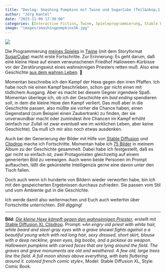 ```yaml
---
title: "Devlog: Smashing Pumpkins mit Twine und SugarCube (Teil&nbsp;1)"
author: "Jörg Kantel"
date: "2023-11-09 17:30:00"
categories: [Interactive Fiction, Twine, Spieleprogrammierung, Stable Diffusion, Bilder, Künstliche Intelligenz]
image: "images/smashingpumpkins56.jpg"
---
```


[![](images/smashingpumpkins56-b.jpg)](https://www.flickr.com/photos/schockwellenreiter/53320881170/)

Die Programmierung [meines Spieles](https://kantel.github.io/posts/2023103102_halloween_twine/) in [Twine](http://cognitiones.kantel-chaos-team.de/multimedia/spieleprogrammierung/twine2.html) (mit dem Storyformat [SugarCube](https://www.motoslave.net/sugarcube/2/docs/)) macht erste Fortschritte. Zur Erinnerung: Es geht darum, daß eine kleine Hexe auf einem verwunschenen Friedhof Halloween-Kürbisse vor der Zerstörungswut eines wahnsinnigen Priesters retten muß. Also eine Geschichte [aus dem wahren Leben](https://kantel.github.io/posts/2023102101_smashed_pumpkins/).&nbsp;🎃

Momentan beschreibe ich den Kampf der Hexe gegen den irren Pfaffen. Ich habe noch nie einen Kampf beschrieben, schon gar nicht einen mit tödlichem Ausgang. Aber es macht bei diesem Gegner irgendwie Spaß. Momentan überlege ich, ob ich der Geschichte ein *bad ending* spendieren soll, in dem die kleine Hexe den Kampf verliert. Das muß aber in die Geschichte passen, also müßte sie vorher die Chance haben, einen Gegenstand (zum Beispiel einen Zaubertrank) zu finden, der sie unverwundbar macht oder zumindest ihre Chancen im Kampf erhöht (einfach nur Zufall ist zwar eventuell wie im wirklichen Leben, aber keine Geschichte). Da muß ich mir also noch etwas ausdenken.

Auch bei der Generierung der Bilder mit Hilfe von [Stable Diffusion](http://cognitiones.kantel-chaos-team.de/technikgeschichte/rechnerundnetze/stablediffusion.html) und [Clipdrop](https://clipdrop.co/stable-diffusion) mache ich Fortschritte. Momentan habe ich [75 Bilder](https://www.flickr.com/photos/schockwellenreiter/albums/72177720312336247) in meinem Album zu der Geschichte gesammelt. Dabei habe ich festgestellt, daß es gar nicht so einfach ist, zwei Protagonisten gleichzeitig auf einem generierten Bild zu verewigen. Auch wenn beide Personen im Prompt auftauchen, läßt die gekünstelte Intelligenzia gerne eine davon unter den Tisch fallen.

Doch auch wenn ich hunderte von Bildern wieder verworfen habe, bin ich mit den gespeicherten Ergebnissen durchaus zufrieden. Sie passen vom Stil und vom Ambiente gut in die Geschichte.

Ich werde damit also weitermachen und Euch auch weiterhin über Fortschritte unterrichten. *Still digging!*

---

**Bild**: *[Die kleine Hexe kämpft gegen den wahnsinnigen Priester](https://www.flickr.com/photos/schockwellenreiter/53320881170/)*, erstellt mit [Stable Diffusion XL Clipdrop](https://clipdrop.co/stable-diffusion). Prompt: »*An engry old priest with white hair, white beard and steel-gray eyes with a grave showel fights against a a beautiful young witch with red long hair, sexy dressed, short skirt, blouse with a deep neckline, green eyes, big boobs, and a pickaxe as weapon. Halloween pumpkins with carved faces that are lying around the field. The graves and grave monuments are old and weathered. A few old, large trees line the field. A full moon shines above everything, with bats fluttering around it. colored french comic style*«, Model: Stable Diffusion XL, Style: Comic Book.

